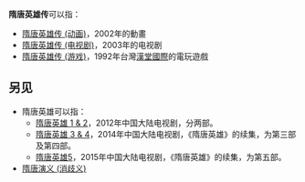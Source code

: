 '''隋唐英雄传'''可以指：
* [[隋唐英雄传_(动画)|隋唐英雄传 (动画)]]，2002年的動畫
* [[隋唐英雄传_(电视剧)|隋唐英雄传 (电视剧)]]，2003年的电视剧
* [[隋唐英雄传_(游戏)|隋唐英雄传 (游戏)]]，1992年台灣[[漢堂國際|漢堂國際]]的電玩遊戲

==另见==
* 隋唐英雄可以指：
**[[隋唐英雄_1_&_2|隋唐英雄 1 & 2]]，2012年中国大陆电视剧，分两部。
**[[隋唐英雄_3_&_4|隋唐英雄 3 & 4]]，2014年中国大陆电视剧，《隋唐英雄》的续集，为第三部及第四部。
**[[隋唐英雄5|隋唐英雄5]]，2015年中国大陆电视剧，《隋唐英雄》的续集，为第五部。
* [[隋唐演义_(消歧义)|隋唐演义 (消歧义)]]

{{disambig|cat=五字作品消歧义}}